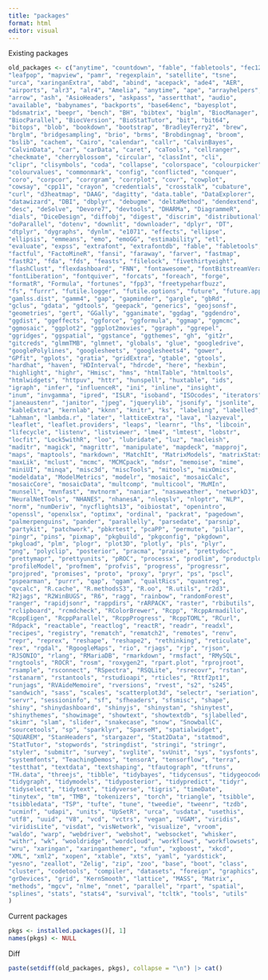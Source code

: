 ```yaml
---
title: "packages"
format: html
editor: visual
---
```


Existing packages

```r
old_packages <- c("anytime", "countdown", "fable", "fabletools", "fec12", "leafem", 
"leafpop", "mapview", "pamr", "regexplain", "satellite", "tsne", 
"urca", "xaringanExtra", "abd", "abind", "acepack", "ade4", "AER", 
"airports", "alr3", "alr4", "Amelia", "anytime", "ape", "arrayhelpers", 
"arrow", "ash", "AsioHeaders", "askpass", "assertthat", "audio", 
"available", "babynames", "backports", "base64enc", "bayesplot", 
"bdsmatrix", "beepr", "bench", "BH", "bibtex", "biglm", "BiocManager", 
"BiocParallel", "BiocVersion", "BioStatTutor", "bit", "bit64", 
"bitops", "blob", "bookdown", "bootstrap", "BradleyTerry2", "brew", 
"brglm", "bridgesampling", "brio", "brms", "Brobdingnag", "broom", 
"bslib", "cachem", "Cairo", "calendar", "callr", "CalvinBayes", 
"CalvinData", "car", "carData", "caret", "caTools", "cellranger", 
"checkmate", "cherryblossom", "circular", "classInt", "cli", 
"clipr", "clisymbols", "coda", "collapse", "colorspace", "colourpicker", 
"colourvalues", "commonmark", "config", "conflicted", "conquer", 
"coro", "corpcor", "corrgram", "corrplot", "covr", "cowplot", 
"cowsay", "cpp11", "crayon", "credentials", "crosstalk", "cubature", 
"curl", "d3heatmap", "DAAG", "dagitty", "data.table", "DataExplorer", 
"datawizard", "DBI", "dbplyr", "debugme", "deltaMethod", "dendextend", 
"desc", "deSolve", "Devore7", "devtools", "DHARMa", "DiagrammeR", 
"dials", "DiceDesign", "diffobj", "digest", "discrim", "distributional", 
"doParallel", "dotenv", "downlit", "downloader", "dplyr", "DT", 
"dtplyr", "dygraphs", "dynlm", "e1071", "effects", "ellipse", 
"ellipsis", "emmeans", "emo", "emoGG", "estimability", "etl", 
"evaluate", "expss", "extrafont", "extrafontdb", "fable", "fabletools", 
"factful", "FactoMineR", "fansi", "faraway", "farver", "fastmap", 
"fastR2", "fda", "fds", "feasts", "filelock", "fivethirtyeight", 
"flashClust", "flexdashboard", "FNN", "fontawesome", "fontBitstreamVera", 
"fontLiberation", "fontquiver", "forcats", "foreach", "forge", 
"formatR", "Formula", "fortunes", "fpp3", "freetypeharfbuzz", 
"fs", "furrr", "futile.logger", "futile.options", "future", "future.apply", 
"gamlss.dist", "gamm4", "gap", "gapminder", "gargle", "gbRd", 
"gclus", "gdata", "gdtools", "geepack", "generics", "geojsonsf", 
"geometries", "gert", "GGally", "gganimate", "ggdag", "ggdendro", 
"ggdist", "ggeffects", "ggforce", "ggformula", "ggmap", "ggmcmc", 
"ggmosaic", "ggplot2", "ggplot2movies", "ggraph", "ggrepel", 
"ggridges", "ggspatial", "ggstance", "ggthemes", "gh", "git2r", 
"gitcreds", "glmmTMB", "glmnet", "globals", "glue", "googledrive", 
"googlePolylines", "googlesheets", "googlesheets4", "gower", 
"GPfit", "gplots", "gratia", "gridExtra", "gtable", "gtools", 
"hardhat", "haven", "HDInterval", "hdrcde", "here", "hexbin", 
"highlight", "highr", "Hmisc", "hms", "htmlTable", "htmltools", 
"htmlwidgets", "httpuv", "httr", "hunspell", "huxtable", "ids", 
"igraph", "infer", "influenceR", "ini", "inline", "insight", 
"inum", "invgamma", "ipred", "ISLR", "isoband", "ISOcodes", "iterators", 
"janeaustenr", "janitor", "jpeg", "jquerylib", "jsonify", "jsonlite", 
"kableExtra", "kernlab", "kknn", "knitr", "ks", "labeling", "labelled", 
"Lahman", "lambda.r", "later", "latticeExtra", "lava", "lazyeval", 
"leaflet", "leaflet.providers", "leaps", "learnr", "lhs", "libcoin", 
"lifecycle", "listenv", "listviewer", "lme4", "lmtest", "lobstr", 
"locfit", "Lock5withR", "loo", "lubridate", "luz", "macleish", 
"maditr", "magick", "magrittr", "manipulate", "mapdeck", "mapproj", 
"maps", "maptools", "markdown", "MatchIt", "MatrixModels", "matrixStats", 
"maxLik", "mclust", "mcmc", "MCMCpack", "mdsr", "memoise", "mime", 
"miniUI", "minqa", "misc3d", "miscTools", "mitools", "mixOmics", 
"modeldata", "ModelMetrics", "modelr", "mosaic", "mosaicCalc", 
"mosaicCore", "mosaicData", "multcomp", "multicool", "MuMIn", 
"munsell", "mvnfast", "mvtnorm", "naniar", "nasaweather", "networkD3", 
"NeuralNetTools", "NHANES", "nhanesA", "nleqslv", "nloptr", "NLP", 
"norm", "numDeriv", "nycflights13", "oibiostat", "openintro", 
"openssl", "openxlsx", "optimx", "ordinal", "packrat", "pagedown", 
"palmerpenguins", "pander", "parallelly", "parsedate", "parsnip", 
"partykit", "patchwork", "pbkrtest", "pcaPP", "permute", "pillar", 
"pingr", "pins", "pixmap", "pkgbuild", "pkgconfig", "pkgdown", 
"pkgload", "plm", "plogr", "plot3D", "plotly", "pls", "plyr", 
"png", "polyclip", "posterior", "pracma", "praise", "prettydoc", 
"prettymapr", "prettyunits", "pROC", "processx", "prodlim", "productplots", 
"profileModel", "profmem", "profvis", "progress", "progressr", 
"projpred", "promises", "proto", "proxy", "pryr", "ps", "pscl", 
"pspearman", "purrr", "qap", "qgam", "qualtRics", "quantreg", 
"qvcalc", "R.cache", "R.methodsS3", "R.oo", "R.utils", "r2d3", 
"R2jags", "R2WinBUGS", "R6", "ragg", "rainbow", "randomForest", 
"ranger", "rapidjsonr", "rappdirs", "rARPACK", "raster", "rbibutils", 
"rclipboard", "rcmdcheck", "RColorBrewer", "Rcpp", "RcppArmadillo", 
"RcppEigen", "RcppParallel", "RcppProgress", "RcppTOML", "RCurl", 
"Rdpack", "reactable", "reactlog", "reactR", "readr", "readxl", 
"recipes", "registry", "rematch", "rematch2", "remotes", "renv", 
"repr", "reprex", "reshape", "reshape2", "rethinking", "reticulate", 
"rex", "rgdal", "RgoogleMaps", "rio", "rjags", "rjp", "rjson", 
"RJSONIO", "rlang", "RMariaDB", "rmarkdown", "rmsfact", "RMySQL", 
"rngtools", "ROCR", "rosm", "roxygen2", "rpart.plot", "rprojroot", 
"rsample", "rsconnect", "RSpectra", "RSQLite", "rsrecovr", "rstan", 
"rstanarm", "rstantools", "rstudioapi", "rticles", "Rttf2pt1", 
"runjags", "RVAideMemoire", "rversions", "rvest", "s2", "s245", 
"sandwich", "sass", "scales", "scatterplot3d", "selectr", "seriation", 
"servr", "sessioninfo", "sf", "sfheaders", "sfsmisc", "shape", 
"shiny", "shinydashboard", "shinyjs", "shinystan", "shinytest", 
"shinythemes", "showimage", "showtext", "showtextdb", "sjlabelled", 
"skimr", "slam", "slider", "snakecase", "snow", "SnowballC", 
"sourcetools", "sp", "sparklyr", "SparseM", "spatialwidget", 
"SQUAREM", "StanHeaders", "stargazer", "Stat2Data", "statmod", 
"StatTutor", "stopwords", "stringdist", "stringi", "stringr", 
"styler", "submitr", "survey", "svglite", "svUnit", "sys", "sysfonts", 
"systemfonts", "TeachingDemos", "tensorA", "tensorflow", "terra", 
"testthat", "textdata", "textshaping", "tfautograph", "tfruns", 
"TH.data", "threejs", "tibble", "tidybayes", "tidycensus", "tidygeocoder", 
"tidygraph", "tidymodels", "tidyposterior", "tidypredict", "tidyr", 
"tidyselect", "tidytext", "tidyverse", "tigris", "timeDate", 
"tinytex", "tm", "TMB", "tokenizers", "torch", "triangle", "tsibble", 
"tsibbledata", "TSP", "tufte", "tune", "tweedie", "tweenr", "tzdb", 
"ucminf", "udapi", "units", "UpSetR", "urca", "usdata", "usethis", 
"utf8", "uuid", "V8", "vcd", "vctrs", "vegan", "VGAM", "viridis", 
"viridisLite", "visdat", "visNetwork", "visualize", "vroom", 
"waldo", "warp", "webdriver", "webshot", "websocket", "whisker", 
"withr", "wk", "wooldridge", "wordcloud", "workflows", "workflowsets", 
"wru", "xaringan", "xaringanthemer", "xfun", "xgboost", "xkcd", 
"XML", "xml2", "xopen", "xtable", "xts", "yaml", "yardstick", 
"yesno", "zeallot", "Zelig", "zip", "zoo", "base", "boot", "class", 
"cluster", "codetools", "compiler", "datasets", "foreign", "graphics", 
"grDevices", "grid", "KernSmooth", "lattice", "MASS", "Matrix", 
"methods", "mgcv", "nlme", "nnet", "parallel", "rpart", "spatial", 
"splines", "stats", "stats4", "survival", "tcltk", "tools", "utils"
)
```

Current packages

```r
pkgs <- installed.packages()[, 1]
names(pkgs) <- NULL
```

Diff

```r
paste(setdiff(old_packages, pkgs), collapse = "\n") |> cat()
```
